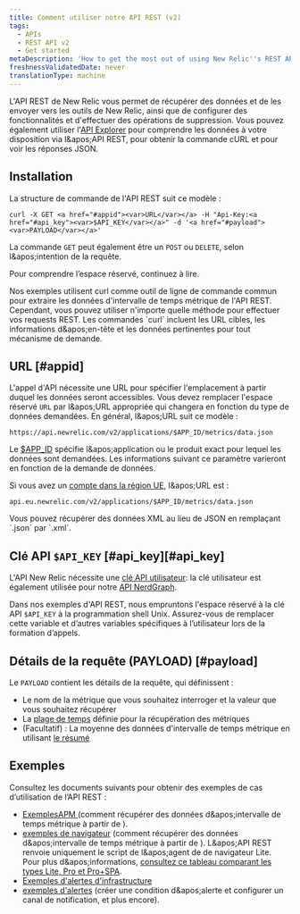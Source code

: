 ```yaml
---
title: Comment utiliser notre API REST (v2)
tags:
  - APIs
  - REST API v2
  - Get started
metaDescription: 'How to get the most out of using New Relic''s REST API (v2) , including a demo, setup and format requirements, and links to detailed examples.'
freshnessValidatedDate: never
translationType: machine
---
```


L'API REST de New Relic vous permet de récupérer des données et de les envoyer vers les outils de New Relic, ainsi que de configurer des fonctionnalités et d'effectuer des opérations de suppression. Vous pouvez également utiliser l'[API Explorer](/docs/apis/rest-api-v2/api-explorer-v2/getting-started-new-relics-api-explorer) pour comprendre les données à votre disposition via l&amp;apos;API REST, pour obtenir la commande cURL et pour voir les réponses JSON.

## Installation

La structure de commande de l'API REST suit ce modèle :

```
curl -X GET <a href="#appid"><var>URL</var></a> -H "Api-Key:<a href="#api_key"><var>$API_KEY</var></a>" -d '<a href="#payload"><var>PAYLOAD</var></a>'
```

La commande `GET` peut également être un `POST` ou `DELETE`, selon l&amp;apos;intention de la requête.

Pour comprendre l’espace réservé, continuez à lire.

<Callout variant="tip">
  Nos exemples utilisent curl comme outil de ligne de commande commun pour extraire les données d'intervalle de temps métrique de l'API REST. Cependant, vous pouvez utiliser n'importe quelle méthode pour effectuer vos requests REST. Les commandes `curl` incluent les URL cibles, les informations d&amp;apos;en-tête et les données pertinentes pour tout mécanisme de demande.
</Callout>

## URL [#appid]

L'appel d'API nécessite une URL pour spécifier l'emplacement à partir duquel les données seront accessibles. Vous devez remplacer l'espace réservé `URL` par l&amp;apos;URL appropriée qui changera en fonction du type de données demandées. En général, l&amp;apos;URL suit ce modèle :

```
https://api.newrelic.com/v2/applications/$APP_ID/metrics/data.json
```

Le [$APP\_ID](/docs/apis/rest-api-v2/requirements/finding-product-id) spécifie l&amp;apos;application ou le produit exact pour lequel les données sont demandées. Les informations suivant ce paramètre varieront en fonction de la demande de données.

Si vous avez un [compte dans la région UE](/docs/using-new-relic/welcome-new-relic/getting-started/introduction-eu-region-data-center), l&amp;apos;URL est :

```
api.eu.newrelic.com/v2/applications/$APP_ID/metrics/data.json
```

<Callout variant="tip">
  Vous pouvez récupérer des données XML au lieu de JSON en remplaçant `.json` par `.xml`.
</Callout>

## Clé API `$API_KEY` [#api\_key][#api_key]

L'API New Relic nécessite une [clé API utilisateur](/docs/apis/get-started/intro-apis/types-new-relic-api-keys#user-api-key): la clé utilisateur est également utilisée pour notre [API NerdGraph](/docs/apis/nerdgraph/get-started/introduction-new-relic-nerdgraph).

Dans nos exemples d'API REST, nous empruntons l'espace réservé à la clé API `$API_KEY` à la programmation shell Unix. Assurez-vous de remplacer cette variable et d’autres variables spécifiques à l’utilisateur lors de la formation d’appels.

## Détails de la requête (PAYLOAD) [#payload]

Le `PAYLOAD` contient les détails de la requête, qui définissent :

* Le nom de la métrique que vous souhaitez interroger et la valeur que vous souhaitez récupérer
* La [plage de temps](/docs/apis/rest-api-v2/requirements/specifying-time-range-v2) définie pour la récupération des métriques
* (Facultatif) : La moyenne des données d'intervalle de temps métrique en utilisant [le résumé](/docs/apis/rest-api-v2/requirements/calculating-average-metric-values-summarize)

## Exemples

Consultez les documents suivants pour obtenir des exemples de cas d’utilisation de l’API REST :

* [ExemplesAPM ](/docs/apis/rest-api-v2/application-examples-v2)(comment récupérer des données d&amp;apos;intervalle de temps métrique à partir de <InlinePopover type="apm" />).
* [exemples de navigateur](/docs/apis/rest-api-v2/browser-examples-v2) (comment récupérer des données d&amp;apos;intervalle de temps métrique à partir de <InlinePopover type="browser" />). L&amp;apos;API REST renvoie uniquement le script de l&amp;apos;agent de de navigateur Lite. Pour plus d&amp;apos;informations, [consultez ce tableau comparant les types Lite, Pro et Pro+SPA](/docs/browser/browser-monitoring/installation/install-browser-monitoring-agent).
* [Exemples d'alertes d'infrastructure](/docs/infrastructure/new-relic-infrastructure/infrastructure-alert-conditions/rest-api-calls-new-relic-infrastructure-alerts)
* [exemples d'alertes](/docs/alerts/new-relic-alerts/rest-api-alerts) (créer une condition d&amp;apos;alerte et configurer un canal de notification, et plus encore).
